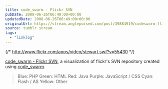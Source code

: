 ```yaml
---
title: code_swarm - Flickr SVN
pubDate: 2008-06-26T06:49:00+00:00
updatedDate: 2008-06-26T06:49:00+00:00
originalUrl: https://stream.anglepoised.com/post/39884919/codeswarm-flickr-svn-a-visualization-of
source: tumblr stream
tags:
  - "linklog"
---
```


{/* http://www.flickr.com/apps/video/stewart.swf?v=55430 */}

[code_swarm - Flickr SVN][1], a visualization of flickr's SVN repository created using [code_swarm][2].

> Blue: PHP
> Green: HTML
> Red: Java
> Purple: JavaScript / CSS
> Cyan: Flash / AS
> Yellow: Other

[1]: http://www.flickr.com/photos/bees/2611175163/
[2]: http://vis.cs.ucdavis.edu/~ogawa/codeswarm/
